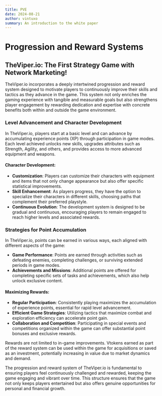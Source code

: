 ```yaml
---
title: PVE
date: 2024-08-21
author: vintuxo
summary: An introduction to the white paper
---
```


# Progression and Reward Systems

## TheViper.io: The First Strategy Game with Network Marketing!

TheViper.io incorporates a deeply intertwined progression and reward system designed to motivate players to continuously improve their skills and tactics as they advance in the game. This system not only enriches the gaming experience with tangible and measurable goals but also strengthens player engagement by rewarding dedication and expertise with concrete benefits both within and outside the game environment.

### Level Advancement and Character Development

In TheViper.io, players start at a basic level and can advance by accumulating experience points (XP) through participation in game modes. Each level achieved unlocks new skills, upgrades attributes such as Strength, Agility, and others, and provides access to more advanced equipment and weapons.

#### Character Development:

- **Customization**: Players can customize their characters with equipment and items that not only change appearance but also offer specific statistical improvements.
- **Skill Enhancement**: As players progress, they have the option to specialize their characters in different skills, choosing paths that complement their preferred playstyle.
- **Continuous Evolution**: The development system is designed to be gradual and continuous, encouraging players to remain engaged to reach higher levels and associated rewards.

### Strategies for Point Accumulation

In TheViper.io, points can be earned in various ways, each aligned with different aspects of the game:

- **Game Performance**: Points are earned through activities such as defeating enemies, completing challenges, or surviving extended periods in game modes.
- **Achievements and Missions**: Additional points are offered for completing specific sets of tasks and achievements, which also help unlock exclusive content.

#### Maximizing Rewards:

- **Regular Participation**: Consistently playing maximizes the accumulation of experience points, essential for rapid level advancement.
- **Efficient Game Strategies**: Utilizing tactics that maximize combat and exploration efficiency can accelerate point gain.
- **Collaboration and Competition**: Participating in special events and competitions organized within the game can offer substantial point bonuses and exclusive rewards.

Rewards are not limited to in-game improvements. Vtokens earned as part of the reward system can be used within the game for acquisitions or saved as an investment, potentially increasing in value due to market dynamics and demand.

The progression and reward system of TheViper.io is fundamental to ensuring players feel continuously challenged and rewarded, keeping the game engaging and vibrant over time. This structure ensures that the game not only keeps players entertained but also offers genuine opportunities for personal and financial growth.
